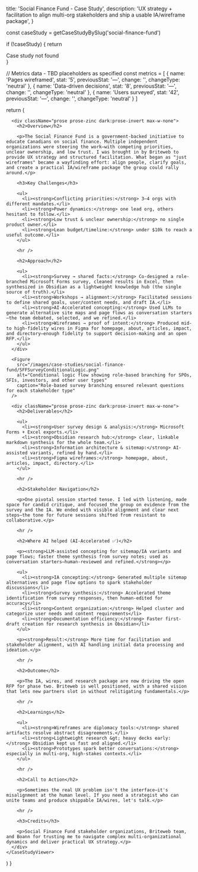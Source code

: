 
  title: 'Social Finance Fund - Case Study',
  description: 'UX strategy + facilitation to align multi-org stakeholders and ship a usable IA/wireframe package',
}

  const caseStudy = getCaseStudyBySlug('social-finance-fund')
  
  if (!caseStudy) {
    return <div>Case study not found</div>
  }

  // Metrics data - TBD placeholders as specified
  const metrics = [
    {
      name: 'Pages wireframed',
      stat: '5',
      previousStat: '—',
      change: '',
      changeType: 'neutral'
    },
    {
      name: 'Data-driven decisions',
      stat: '8',
      previousStat: '—',
      change: '',
      changeType: 'neutral'
    },
    {
      name: 'Users surveyed',
      stat: '42',
      previousStat: '—',
      change: '',
      changeType: 'neutral'
    }
  ]

  return (
    <CaseStudyViewer caseStudy={caseStudy} metrics={metrics}>
      <CaseImage
        src="/images/case-studies/social-finance-fund/sff-logo.png"
        alt="Social Finance Fund logo"
        variant="hero"
        width={800}
        height={450}
      />

      <div className="prose prose-zinc dark:prose-invert max-w-none">
        <h2>Overview</h2>

        <p>The Social Finance Fund is a government-backed initiative to educate Canadians on social finance. Multiple independent organizations were steering the work—with competing priorities, unclear ownership, and low trust. I was brought in by Briteweb to provide UX strategy and structured facilitation. What began as "just wireframes" became a wayfinding effort: align people, clarify goals, and create a practical IA/wireframe package the group could rally around.</p>

        <h3>Key Challenges</h3>
        
        <ul>
          <li><strong>Conflicting priorities:</strong> 3–4 orgs with different mandates.</li>
          <li><strong>Power dynamics:</strong> one lead org, others hesitant to follow.</li>
          <li><strong>Low trust & unclear ownership:</strong> no single product owner.</li>
          <li><strong>Lean budget/timeline:</strong> under $10k to reach a useful outcome.</li>
        </ul>

        <hr />

        <h2>Approach</h2>

        <ul>
          <li><strong>Survey → shared facts:</strong> Co-designed a role-branched Microsoft Forms survey, cleaned results in Excel, then synthesized in Obsidian as a lightweight knowledge hub (the single source of truth).</li>
          <li><strong>Workshops → alignment:</strong> Facilitated sessions to define shared goals, user/content needs, and draft IA.</li>
          <li><strong>AI-Accelerated concepting:</strong> Used LLMs to generate alternative site maps and page flows as conversation starters—the team debated, selected, and we refined.</li>
          <li><strong>Wireframes → proof of intent:</strong> Produced mid- to high-fidelity wires in Figma for homepage, about, articles, impact, and directory—enough fidelity to support decision-making and an open RFP.</li>
        </ul>
      </div>

      <Figure
        src="/images/case-studies/social-finance-fund/SFFSurveyConditionalLogic.png"
        alt="Conditional logic flow showing role-based branching for SPOs, SFIs, investors, and other user types"
        caption="Role-based survey branching ensured relevant questions for each stakeholder type"
      />

      <div className="prose prose-zinc dark:prose-invert max-w-none">
        <h2>Deliverables</h2>

        <ul>
          <li><strong>User survey design & analysis:</strong> Microsoft Forms + Excel exports.</li>
          <li><strong>Obsidian research hub:</strong> clear, linkable markdown synthesis for the whole team.</li>
          <li><strong>Information architecture & sitemap:</strong> AI-assisted variants, refined by hand.</li>
          <li><strong>Figma wireframes:</strong> homepage, about, articles, impact, directory.</li>
        </ul>

        <hr />

        <h2>Stakeholder Navigation</h2>

        <p>One pivotal session started tense. I led with listening, made space for candid critique, and focused the group on evidence from the survey and the IA. We ended with visible alignment and clear next steps—the tone for future sessions shifted from resistant to collaborative.</p>

        <hr />

        <h2>Where AI helped (AI-Accelerated ✅)</h2>

        <p><strong>LLM-assisted concepting for sitemap/IA variants and page flows; faster theme synthesis from survey notes; used as conversation starters—human-reviewed and refined.</strong></p>

        <ul>
          <li><strong>IA concepting:</strong> Generated multiple sitemap alternatives and page flow options to spark stakeholder discussions</li>
          <li><strong>Survey synthesis:</strong> Accelerated theme identification from survey responses, then human-edited for accuracy</li>
          <li><strong>Content organization:</strong> Helped cluster and categorize user needs and content requirements</li>
          <li><strong>Documentation efficiency:</strong> Faster first-draft creation for research synthesis in Obsidian</li>
        </ul>

        <p><strong>Result:</strong> More time for facilitation and stakeholder alignment, with AI handling initial data processing and ideation.</p>

        <hr />

        <h2>Outcome</h2>

        <p>The IA, wires, and research package are now driving the open RFP for phase two. Briteweb is well positioned, with a shared vision that lets new partners slot in without relitigating fundamentals.</p>

        <hr />

        <h2>Learnings</h2>

        <ul>
          <li><strong>Wireframes are diplomacy tools:</strong> shared artifacts resolve abstract disagreements.</li>
          <li><strong>Lightweight research &gt; heavy decks early:</strong> Obsidian kept us fast and aligned.</li>
          <li><strong>Prototypes spark better conversations:</strong> especially in multi-org, high-stakes contexts.</li>
        </ul>

        <hr />

        <h2>Call to Action</h2>

        <p>Sometimes the real UX problem isn't the interface—it's misalignment at the human level. If you need a strategist who can unite teams and produce shippable IA/wires, let's talk.</p>

        <hr />

        <h3>Credits</h3>

        <p>Social Finance Fund stakeholder organizations, Briteweb team, and Boann for trusting me to navigate complex multi-organizational dynamics and deliver practical UX strategy.</p>
      </div>
    </CaseStudyViewer>
  )
}